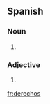 ==Spanish==

===Noun===
{{infl|es|noun form|g=m|g2=p}}

# {{plural of|lang=Spanish|[[derecho]]|nocat=1}}

===Adjective===
{{infl|es|adjective form|g=m|g2=p}}

# {{plural of|lang=Spanish|[[derecho]]|nocat=1}}

[[fr:derechos]]